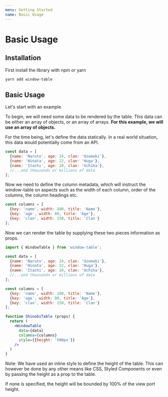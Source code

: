 ```yaml
---
menu: Getting Started
name: Basic Usage
---
```


# Basic Usage

## Installation

First install the library with npm or yarn

```bash
yarn add window-table
```

## Basic Usage

Let's start with an example. 

To begin, we will need some data to be rendered by the table.
This data can be either an array of objects, or an array
of arrays. **For this example, we will use an array of objects.**

For the time being, let's define the data statically.
In a real world situation, this data would potentially 
come from an API.

```jsx harmony
const data = [
  {name: 'Naruto', age: 24, clan: 'Uzomaki'},
  {name: 'Hinata', age: 22, clan: 'Huga'},
  {name: 'Itachi', age: 28, clan: 'Uchiha'},
  //...and thousands or millions of data
];
```

Now we need to define the column metadata, which will
instruct the window-table on aspects such as the
width of each column, order of the columns, the column
headings etc.

```jsx harmony
const columns = [
  {key: 'name', width: 100, title: 'Name'},
  {key: 'age', width: 80, title: 'Age'},
  {key: 'clan', width: 150, title: 'Clan'}
];
```

Now we can render the table by supplying these two pieces
information as props. 

```jsx harmony
import { WindowTable } from 'window-table';

const data = [
  {name: 'Naruto', age: 24, clan: 'Uzomaki'},
  {name: 'Hinata', age: 22, clan: 'Huga'},
  {name: 'Itachi', age: 28, clan: 'Uchiha'},
  //...and thousands or millions of data
];

const columns = [
  {key: 'name', width: 100, title: 'Name'},
  {key: 'age', width: 80, title: 'Age'},
  {key: 'clan', width: 150, title: 'Clan'}
];

function ShinobiTable (props) {
  return (
    <WindowTable
      data={data}
      columns={columns}
      style={{height: '500px'}}
    />
  )
}
```

Note: We have used an inline style to define the 
height of the table. This can however be done by any other
means like CSS, Styled Components or even by passing the 
height as a prop to the table. 

If none is specified, the height will be bounded by
100% of the view port height.

